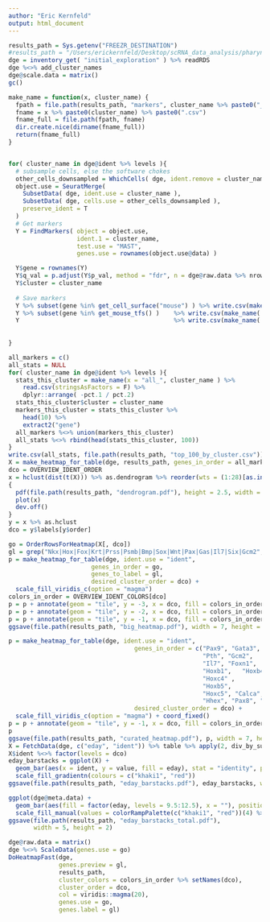 ```yaml
---
author: "Eric Kernfeld"
output: html_document
---
```



```r
results_path = Sys.getenv("FREEZR_DESTINATION")
#results_path = "/Users/erickernfeld/Desktop/scRNA_data_analysis/pharynx_analysis3/results/preprocess_explore_10x/data_description/2019_May_10__23_33_19__markers/user"
dge = inventory_get( "initial_exploration" ) %>% readRDS
dge %<>% add_cluster_names
dge@scale.data = matrix()
gc()

make_name = function(x, cluster_name) {
  fpath = file.path(results_path, "markers", cluster_name %>% paste0("_all"))
  fname = x %>% paste0(cluster_name) %>% paste0(".csv") 
  fname_full = file.path(fpath, fname)
  dir.create.nice(dirname(fname_full))
  return(fname_full)
}


for( cluster_name in dge@ident %>% levels ){
  # subsample cells, else the software chokes
  other_cells_downsampled = WhichCells( dge, ident.remove = cluster_name ) %>% sample( 1000 )
  object.use = SeuratMerge(
    SubsetData( dge, ident.use = cluster_name ),
    SubsetData( dge, cells.use = other_cells_downsampled ),
    preserve_ident = T
  )
  # Get markers
  Y = FindMarkers( object = object.use,
                   ident.1 = cluster_name,
                   test.use = "MAST",
                   genes.use = rownames(object.use@data) )

  Y$gene = rownames(Y)
  Y$q_val = p.adjust(Y$p_val, method = "fdr", n = dge@raw.data %>% nrow)
  Y$cluster = cluster_name
  
  # Save markers
  Y %>% subset(gene %in% get_cell_surface("mouse") ) %>% write.csv(make_name( "cell_surface_"))
  Y %>% subset(gene %in% get_mouse_tfs() )    %>% write.csv(make_name( "TFs_"))
  Y                                           %>% write.csv(make_name( "all_"))
  
 
}
```

```r
all_markers = c()
all_stats = NULL
for( cluster_name in dge@ident %>% levels ){
  stats_this_cluster = make_name(x = "all_", cluster_name ) %>%
    read.csv(stringsAsFactors = F) %>% 
    dplyr::arrange( -pct.1 / pct.2) 
  stats_this_cluster$cluster = cluster_name
  markers_this_cluster = stats_this_cluster %>%
    head(10) %>% 
    extract2("gene")
  all_markers %<>% union(markers_this_cluster)
  all_stats %<>% rbind(head(stats_this_cluster, 100))
}
write.csv(all_stats, file.path(results_path, "top_100_by_cluster.csv"))
X = make_heatmap_for_table(dge, results_path, genes_in_order = all_markers, return_type = "table")
dco = OVERVIEW_IDENT_ORDER
x = hclust(dist(t(X))) %>% as.dendrogram %>% reorder(wts = (1:28)[as.integer(dco)])
{
  pdf(file.path(results_path, "dendrogram.pdf"), height = 2.5, width = 7)
  plot(x)
  dev.off()
}
y = x %>% as.hclust 
dco = y$labels[y$order]

go = OrderRowsForHeatmap(X[, dco])
gl = grep("Nkx|Hox|Fox|Krt|Prss|Psmb|Bmp|Sox|Wnt|Pax|Gas|Il7|Six|Gcm2", go, value = T)
p = make_heatmap_for_table(dge, ident.use = "ident", 
                       genes_in_order = go, 
                       genes_to_label = gl,
                       desired_cluster_order = dco) + 
  scale_fill_viridis_c(option = "magma")
colors_in_order = OVERVIEW_IDENT_COLORS[dco]
p = p + annotate(geom = "tile", y = -3, x = dco, fill = colors_in_order)
p = p + annotate(geom = "tile", y = -2, x = dco, fill = colors_in_order)
p = p + annotate(geom = "tile", y = -1, x = dco, fill = colors_in_order)
ggsave(file.path(results_path, "big_heatmap.pdf"), width = 7, height = 5)

p = make_heatmap_for_table(dge, ident.use = "ident", 
                                   genes_in_order = c("Pax9", "Gata3", "Hoxa3", 
                                                      "Pth", "Gcm2", 
                                                      "Il7", "Foxn1",
                                                      "Hoxb1",   "Hoxb4",   "Hoxa5",   
                                                      "Hoxc4" , 
                                                      "Hoxb5",
                                                      "Hoxc5", "Calca", 
                                                      "Hhex", "Pax8", "Nkx2.1"), 
                                   desired_cluster_order = dco) + 
  scale_fill_viridis_c(option = "magma") + coord_fixed()
p = p + annotate(geom = "tile", y = -1, x = dco, fill = colors_in_order)
p
ggsave(file.path(results_path, "curated_heatmap.pdf"), p, width = 7, height = 45)
X = FetchData(dge, c("eday", "ident")) %>% table %>% apply(2, div_by_sum) %>% (reshape2::melt)
X$ident %<>% factor(levels = dco)
eday_barstacks = ggplot(X) + 
  geom_bar(aes(x = ident, y = value, fill = eday), stat = "identity", position = "stack" ) + 
  scale_fill_gradientn(colours = c("khaki1", "red"))
ggsave(file.path(results_path, "eday_barstacks.pdf"), eday_barstacks, width = 7, height = 2)

ggplot(dge@meta.data) + 
  geom_bar(aes(fill = factor(eday, levels = 9.5:12.5), x = ""), position = "stack") + 
  scale_fill_manual(values = colorRampPalette(c("khaki1", "red"))(4) %>% setNames(9.5:12.5) )
ggsave(file.path(results_path, "eday_barstacks_total.pdf"), 
       width = 5, height = 2)

```

```r
dge@raw.data = matrix()
dge %<>% ScaleData(genes.use = go)
DoHeatmapFast(dge, 
              genes.preview = gl,
              results_path,
              cluster_colors = colors_in_order %>% setNames(dco), 
              cluster_order = dco, 
              col = viridis::magma(20),
              genes.use = go, 
              genes.label = gl)
```


